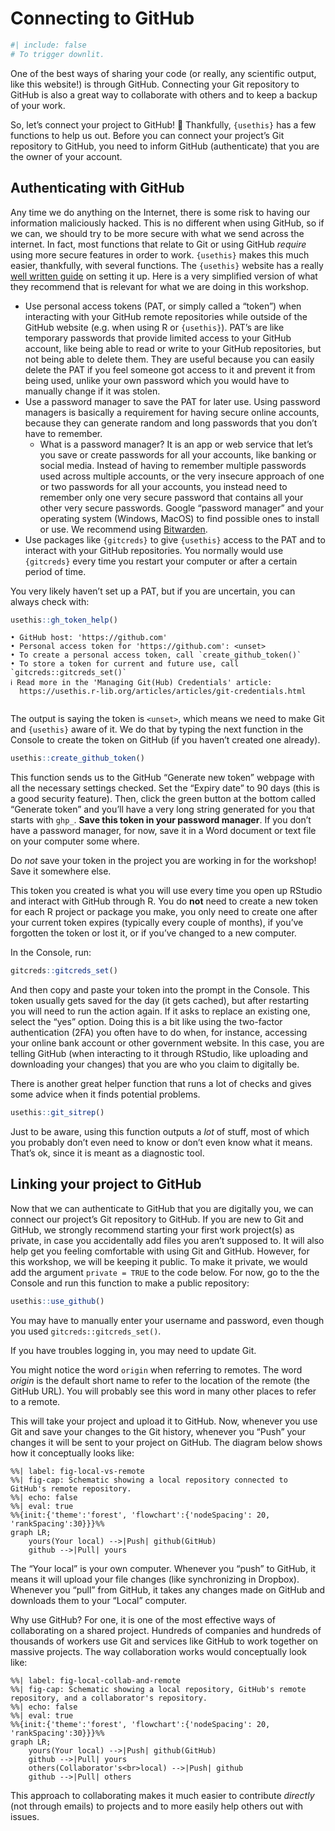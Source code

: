 # Connecting to GitHub {#sec-connect-github}

```r
#| include: false
# To trigger downlit.
```

One of the best ways of sharing your code (or really, any scientific
output, like this website!) is through GitHub. Connecting your Git
repository to GitHub is also a great way to collaborate with others and
to keep a backup of your work.

So, let's connect your project to GitHub! 🥳 Thankfully, `{usethis}` has
a few functions to help us out. Before you can connect your project's
Git repository to GitHub, you need to inform GitHub (authenticate) that
you are the owner of your account.

## Authenticating with GitHub

Any time we do anything on the Internet, there is some risk to having
our information maliciously hacked. This is no different when using
GitHub, so if we can, we should try to be more secure with what we send
across the internet. In fact, most functions that relate to Git or using
GitHub *require* using more secure features in order to work.
`{usethis}` makes this much easier, thankfully, with several functions.
The `{usethis}` website has a really [well written
guide](https://usethis.r-lib.org/articles/articles/git-credentials.html)
on setting it up. Here is a very simplified version of what they
recommend that is relevant for what we are doing in this workshop.

-   Use personal access tokens (PAT, or simply called a "token") when
    interacting with your GitHub remote repositories while outside of
    the GitHub website (e.g. when using R or `{usethis}`). PAT's are
    like temporary passwords that provide limited access to your GitHub
    account, like being able to read or write to your GitHub
    repositories, but not being able to delete them. They are useful
    because you can easily delete the PAT if you feel someone got access
    to it and prevent it from being used, unlike your own password which
    you would have to manually change if it was stolen.
-   Use a password manager to save the PAT for later use. Using password
    managers is basically a requirement for having secure online
    accounts, because they can generate random and long passwords that
    you don't have to remember.
    -   What is a password manager? It is an app or web service that
        let's you save or create passwords for all your accounts, like
        banking or social media. Instead of having to remember multiple
        passwords used across multiple accounts, or the very insecure
        approach of one or two passwords for all your accounts, you
        instead need to remember only one very secure password that
        contains all your other very secure passwords. Google "password
        manager" and your operating system (Windows, MacOS) to find
        possible ones to install or use. We recommend using
        [Bitwarden](https://bitwarden.com/).
-   Use packages like `{gitcreds}` to give `{usethis}` access to the PAT
    and to interact with your GitHub repositories. You normally would
    use `{gitcreds}` every time you restart your computer or after a
    certain period of time.

You very likely haven't set up a PAT, but if you are uncertain, you can
always check with:

``` r
usethis::gh_token_help()
```

```         
• GitHub host: 'https://github.com'
• Personal access token for 'https://github.com': <unset>
• To create a personal access token, call `create_github_token()`
• To store a token for current and future use, call `gitcreds::gitcreds_set()`
ℹ Read more in the 'Managing Git(Hub) Credentials' article:
  https://usethis.r-lib.org/articles/articles/git-credentials.html
  
```

The output is saying the token is `<unset>`, which means we need to make
Git and `{usethis}` aware of it. We do that by typing the next function
in the Console to create the token on GitHub (if you haven't created one
already).

``` r
usethis::create_github_token()
```

This function sends us to the GitHub "Generate new token" webpage with
all the necessary settings checked. Set the "Expiry date" to 90 days
(this is a good security feature). Then, click the green button at the
bottom called "Generate token" and you'll have a very long string
generated for you that starts with `ghp_`. **Save this token in your
password manager**. If you don't have a password manager, for now, save it in a
Word document or text file on your computer some where.

::: callout-important
Do *not* save your token in the project you are working in for the workshop!
Save it somewhere else.
:::

This token you created is what you will use every time you open
up RStudio and interact with GitHub through R. You do **not** need to
create a new token for each R project or package you make, you only need
to create one after your current token expires (typically every couple
of months), if you've forgotten the token or lost it, or if you've
changed to a new computer.

In the Console, run:

``` r
gitcreds::gitcreds_set()
```

And then copy and paste your token into the prompt in the Console. This
token usually gets saved for the day (it gets cached), but after
restarting you will need to run the action again. If it asks to replace
an existing one, select the "yes" option. Doing this is a bit like using
the two-factor authentication (2FA) you often have to do when, for
instance, accessing your online bank account or other government
website. In this case, you are telling GitHub (when interacting to it
through RStudio, like uploading and downloading your changes) that you
are who you claim to digitally be.

::: callout-tip
There is another great helper function that runs a lot of checks and
gives some advice when it finds potential problems.

``` r
usethis::git_sitrep()
```

Just to be aware, using this function outputs a *lot* of stuff, most of
which you probably don't even need to know or don't even know what it
means. That's ok, since it is meant as a diagnostic tool.
:::

## Linking your project to GitHub

Now that we can authenticate to GitHub that you are digitally you, we
can connect our project's Git repository to GitHub. If you are new to
Git and GitHub, we strongly recommend starting your first work
project(s) as private, in case you accidentally add files you aren't
supposed to. It will also help get you feeling comfortable with using
Git and GitHub. However, for this workshop, we will be keeping it public.
To make it private, we would add the argument `private = TRUE` to the
code below. For now, go to the the Console and run this function to make
a public repository:

``` r
usethis::use_github()
```

::: callout-note
You may have to manually enter your username and password, even though
you used `gitcreds::gitcreds_set()`.

If you have troubles logging in, you may need to update Git.
:::

You might notice the word `origin` when referring to remotes. The word
*origin* is the default short name to refer to the location of the
remote (the GitHub URL). You will probably see this word in many other
places to refer to a remote.

This will take your project and upload it to GitHub. Now, whenever you
use Git and save your changes to the Git history, whenever you "Push"
your changes it will be sent to your project on GitHub. The diagram
below shows how it conceptually looks like:

```mermaid
%%| label: fig-local-vs-remote
%%| fig-cap: Schematic showing a local repository connected to GitHub's remote repository.
%%| echo: false
%%| eval: true
%%{init:{'theme':'forest', 'flowchart':{'nodeSpacing': 20, 'rankSpacing':30}}}%%
graph LR;
    yours(Your local) -->|Push| github(GitHub)
    github -->|Pull| yours
```

The "Your local" is your own computer. Whenever you "push" to GitHub, it
means it will upload your file changes (like synchronizing in Dropbox).
Whenever you "pull" from GitHub, it takes any changes made on GitHub and
downloads them to your "Local" computer.

Why use GitHub? For one, it is one of the most effective ways of
collaborating on a shared project. Hundreds of companies and hundreds of
thousands of workers use Git and services like GitHub to work together
on massive projects. The way collaboration works would conceptually look
like:

```mermaid
%%| label: fig-local-collab-and-remote
%%| fig-cap: Schematic showing a local repository, GitHub's remote repository, and a collaborator's repository.
%%| echo: false
%%| eval: true
%%{init:{'theme':'forest', 'flowchart':{'nodeSpacing': 20, 'rankSpacing':30}}}%%
graph LR;
    yours(Your local) -->|Push| github(GitHub)
    github -->|Pull| yours
    others(Collaborator's<br>local) -->|Push| github
    github -->|Pull| others
```

This approach to collaborating makes it much easier to contribute
*directly* (not through emails) to projects and to more easily help
others out with issues.

